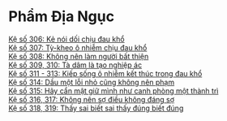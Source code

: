 # Phẩm Địa Ngục {- #pham-dia-nguc}

[Kệ số 306: Kẻ nói dối chịu đau khổ](./ke-noi-doi-chiu-dau-kho.html)  
[Kệ số 307: Tỳ-kheo ô nhiễm chịu đau khổ](./ty-kheo-o-nhiem-chiu-canh-kho.html)  
[Kệ số 308: Không nên làm người bất thiện](./khong-nen-lam-nguoi-bat-thien.html)  
[Kệ số 309, 310: Tà dâm là tạo nghiệp ác](./ta-dam-la-tao-nghiep-ac.html)  
[Kệ số 311 - 313: Kiếp sống ô nhiễm kết thúc trong đau khổ](./kiep-song-o-nhiem-ket-thuc-trong-dau-kho.html)  
[Kệ số 314: Dầu một lỗi nhỏ cũng không nên phạm](./dau-mot-loi-nho-cung-khong-nen-pham.html)  
[Kệ số 315: Hãy cẩn mật giữ mình như canh phòng một thành trì](./hay-can-mat-giu-minh-nhu-canh-phong-mot-thanh-tri.html)  
[Kệ số 316, 317: Không nên sợ điều không đáng sợ](./khong-nen-so-dieu-khong-dang-so.html)  
[Kệ số 318, 319: Thấy sai biết sai thấy đúng biết đúng](./thay-sai-biet-sai-thay-dung-biet-dung.html)  